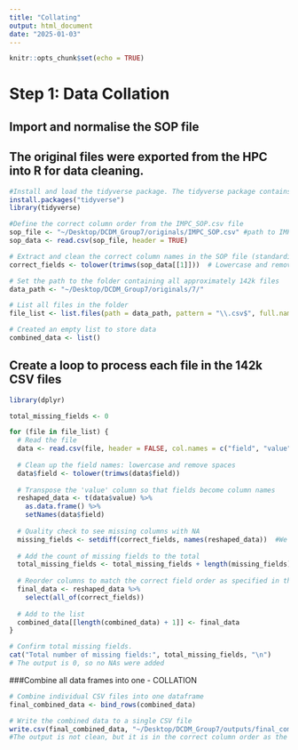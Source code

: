 ```yaml
---
title: "Collating"
output: html_document
date: "2025-01-03"
---
```


```r
knitr::opts_chunk$set(echo = TRUE)
```
# Step 1: Data Collation 

## Import and normalise the SOP file
## The original files were exported from the HPC into R for data cleaning.
```r
#Install and load the tidyverse package. The tidyverse package contains several packages within it including dplyr, tidyr, purr, readr for example.
install.packages("tidyverse")
library(tidyverse)

#Define the correct column order from the IMPC_SOP.csv file
sop_file <- "~/Desktop/DCDM_Group7/originals/IMPC_SOP.csv" #path to IMPC_SOP
sop_data <- read.csv(sop_file, header = TRUE) 

# Extract and clean the correct column names in the SOP file (standardised to lowercase)
correct_fields <- tolower(trimws(sop_data[[1]]))  # Lowercase and remove extra spaces

# Set the path to the folder containing all approximately 142k files
data_path <- "~/Desktop/DCDM_Group7/originals/7/"

# List all files in the folder
file_list <- list.files(path = data_path, pattern = "\\.csv$", full.names = TRUE)

# Created an empty list to store data
combined_data <- list()
```

## Create a loop to process each file in the 142k CSV files

```r
library(dplyr)

total_missing_fields <- 0

for (file in file_list) {
  # Read the file
  data <- read.csv(file, header = FALSE, col.names = c("field", "value"))
  
  # Clean up the field names: lowercase and remove spaces
  data$field <- tolower(trimws(data$field))
  
  # Transpose the 'value' column so that fields become column names
  reshaped_data <- t(data$value) %>%
    as.data.frame() %>%
    setNames(data$field)
  
  # Quality check to see missing columns with NA
  missing_fields <- setdiff(correct_fields, names(reshaped_data))  #We found no missing fields, so NAs were added
  
  # Add the count of missing fields to the total
  total_missing_fields <- total_missing_fields + length(missing_fields)
  
  # Reorder columns to match the correct field order as specified in the SOP 
  final_data <- reshaped_data %>%
    select(all_of(correct_fields))
  
  # Add to the list
  combined_data[[length(combined_data) + 1]] <- final_data
}

# Confirm total missing fields. 
cat("Total number of missing fields:", total_missing_fields, "\n")
# The output is 0, so no NAs were added

```


###Combine all data frames into one - COLLATION
```r
# Combine individual CSV files into one dataframe
final_combined_data <- bind_rows(combined_data)

# Write the combined data to a single CSV file
write.csv(final_combined_data, "~/Desktop/DCDM_Group7/outputs/final_combined_output.csv", row.names = FALSE)
#The output is not clean, but it is in the correct column order as the SOP file
```

